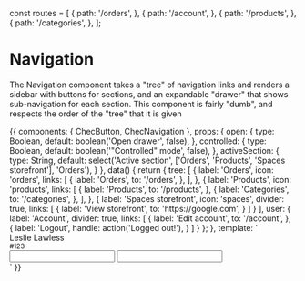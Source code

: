 const routes = [
  {
    path: '/orders',
  },
  {
    path: '/account',
  },
  {
    path: '/products',
  },
  {
    path: '/categories',
  },
];

<Meta title="Components/Navigation" component={ChecNavigation} />

# Navigation

The Navigation component takes a "tree" of navigation links and renders a sidebar with buttons for sections, and
an expandable "drawer" that shows sub-navigation for each section. This component is fairly "dumb", and respects
the order of the "tree" that it is given

<Props of={ChecNavigation} />

<Preview>
  <Story name="Default" decorators={[ StoryRouter({}, { routes })]}>
    {{
      components: {
        ChecButton,
        ChecNavigation
      },
      props: {
        open: {
          type: Boolean,
          default: boolean('Open drawer', false),
        },
        controlled: {
          type: Boolean,
          default: boolean('"Controlled" mode', false),
        },
        activeSection: {
          type: String,
          default: select('Active section', ['Orders', 'Products', 'Spaces storefront'], 'Orders'),
        }
      },
      data() {
        return {
          tree: [
            {
              label: 'Orders',
              icon: 'orders',
              links: [
                {
                  label: 'Orders',
                  to: '/orders',
                },
              ],
            },
            {
              label: 'Products',
              icon: 'products',
              links: [
                {
                  label: 'Products',
                  to: '/products',
                },
                {
                  label: 'Categories',
                  to: '/categories',
                },
              ],
            },
            {
              label: 'Spaces storefront',
              icon: 'spaces',
              divider: true,
              links: [
                {
                  label: 'View storefront',
                  to: 'https://google.com',
                }
              ]
            }
          ],
          user: {
            label: 'Account',
            divider: true,
            links: [
              {
                label: 'Edit account',
                to: '/account',
              },
              {
                label: 'Logout',
                handle: action('Logged out!'),
              }
            ]
          }
        };
      },
      template: `
      <div class="w-full">
        <ChecNavigation
          :active-label="activeSection"
          :tree="tree"
          :user-section="user"
          :open="open"
          :controlled="controlled"
          homeLink="/"
        >
          <div class="h-12 flex items-center justify-between">
            <div class="leading-none">
              Leslie Lawless<br />
              <small class="text-gray-400 mt-1">#123</small>
            </div>
            <ChecButton icon="link" variant="small" @click.prevent tabindex="-1" />
          </div>
        </ChecNavigation>
        <input type="text" id="main" class="ml-32 border" />
        <input type="text" class="border" />
      </div>`
    }}
  </Story>
</Preview>
